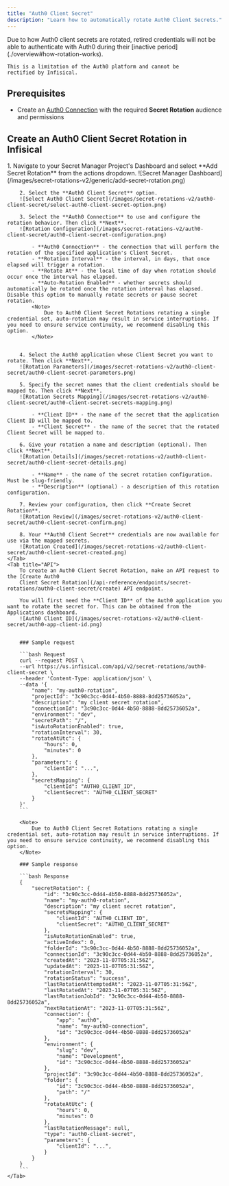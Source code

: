 ```yaml
---
title: "Auth0 Client Secret"
description: "Learn how to automatically rotate Auth0 Client Secrets."
---
```


<Note>
    Due to how Auth0 client secrets are rotated, retired credentials will not be able to
    authenticate with Auth0 during their [inactive period](./overview#how-rotation-works).

    This is a limitation of the Auth0 platform and cannot be
    rectified by Infisical.
</Note>

## Prerequisites

- Create an [Auth0 Connection](/integrations/app-connections/auth0) with the required **Secret Rotation** audience and permissions

## Create an Auth0 Client Secret Rotation in Infisical

<Tabs>
    <Tab title="Infisical UI">
        1. Navigate to your Secret Manager Project's Dashboard and select **Add Secret Rotation** from the actions dropdown.
        ![Secret Manager Dashboard](/images/secret-rotations-v2/generic/add-secret-rotation.png)

        2. Select the **Auth0 Client Secret** option.
        ![Select Auth0 Client Secret](/images/secret-rotations-v2/auth0-client-secret/select-auth0-client-secret-option.png)

        3. Select the **Auth0 Connection** to use and configure the rotation behavior. Then click **Next**.
        ![Rotation Configuration](/images/secret-rotations-v2/auth0-client-secret/auth0-client-secret-configuration.png)

            - **Auth0 Connection** - the connection that will perform the rotation of the specified application's Client Secret.
            - **Rotation Interval** - the interval, in days, that once elapsed will trigger a rotation.
            - **Rotate At** - the local time of day when rotation should occur once the interval has elapsed.
            - **Auto-Rotation Enabled** - whether secrets should automatically be rotated once the rotation interval has elapsed. Disable this option to manually rotate secrets or pause secret rotation.
            <Note>
                Due to Auth0 Client Secret Rotations rotating a single credential set, auto-rotation may result in service interruptions. If you need to ensure service continuity, we recommend disabling this option.
            </Note>


        4. Select the Auth0 application whose Client Secret you want to rotate. Then click **Next**.
        ![Rotation Parameters](/images/secret-rotations-v2/auth0-client-secret/auth0-client-secret-parameters.png)

        5. Specify the secret names that the client credentials should be mapped to. Then click **Next**.
        ![Rotation Secrets Mapping](/images/secret-rotations-v2/auth0-client-secret/auth0-client-secret-secrets-mapping.png)

            - **Client ID** - the name of the secret that the application Client ID will be mapped to.
            - **Client Secret** - the name of the secret that the rotated Client Secret will be mapped to.

        6. Give your rotation a name and description (optional). Then click **Next**.
        ![Rotation Details](/images/secret-rotations-v2/auth0-client-secret/auth0-client-secret-details.png)

            - **Name** - the name of the secret rotation configuration. Must be slug-friendly.
            - **Description** (optional) - a description of this rotation configuration.

        7. Review your configuration, then click **Create Secret Rotation**.
        ![Rotation Review](/images/secret-rotations-v2/auth0-client-secret/auth0-client-secret-confirm.png)

        8. Your **Auth0 Client Secret** credentials are now available for use via the mapped secrets.
        ![Rotation Created](/images/secret-rotations-v2/auth0-client-secret/auth0-client-secret-created.png)
    </Tab>
    <Tab title="API">
        To create an Auth0 Client Secret Rotation, make an API request to the [Create Auth0
        Client Secret Rotation](/api-reference/endpoints/secret-rotations/auth0-client-secret/create) API endpoint.

        You will first need the **Client ID** of the Auth0 application you want to rotate the secret for. This can be obtained from the Applications dashboard.
        ![Auth0 Client ID](/images/secret-rotations-v2/auth0-client-secret/auth0-app-client-id.png)


        ### Sample request

        ```bash Request
        curl --request POST \
        --url https://us.infisical.com/api/v2/secret-rotations/auth0-client-secret \
        --header 'Content-Type: application/json' \
        --data '{
            "name": "my-auth0-rotation",
            "projectId": "3c90c3cc-0d44-4b50-8888-8dd25736052a",
            "description": "my client secret rotation",
            "connectionId": "3c90c3cc-0d44-4b50-8888-8dd25736052a",
            "environment": "dev",
            "secretPath": "/",
            "isAutoRotationEnabled": true,
            "rotationInterval": 30,
            "rotateAtUtc": {
                "hours": 0,
                "minutes": 0
            },
            "parameters": {
                "clientId": "...",
            },
            "secretsMapping": {
                "clientId": "AUTH0_CLIENT_ID",
                "clientSecret": "AUTH0_CLIENT_SECRET"
            }
        }'
        ```

        <Note>
            Due to Auth0 Client Secret Rotations rotating a single credential set, auto-rotation may result in service interruptions. If you need to ensure service continuity, we recommend disabling this option.
        </Note>

        ### Sample response

        ```bash Response
        {
            "secretRotation": {
                "id": "3c90c3cc-0d44-4b50-8888-8dd25736052a",
                "name": "my-auth0-rotation",
                "description": "my client secret rotation",
                "secretsMapping": {
                    "clientId": "AUTH0_CLIENT_ID",
                    "clientSecret": "AUTH0_CLIENT_SECRET"
                },
                "isAutoRotationEnabled": true,
                "activeIndex": 0,
                "folderId": "3c90c3cc-0d44-4b50-8888-8dd25736052a",
                "connectionId": "3c90c3cc-0d44-4b50-8888-8dd25736052a",
                "createdAt": "2023-11-07T05:31:56Z",
                "updatedAt": "2023-11-07T05:31:56Z",
                "rotationInterval": 30,
                "rotationStatus": "success",
                "lastRotationAttemptedAt": "2023-11-07T05:31:56Z",
                "lastRotatedAt": "2023-11-07T05:31:56Z",
                "lastRotationJobId": "3c90c3cc-0d44-4b50-8888-8dd25736052a",
                "nextRotationAt": "2023-11-07T05:31:56Z",
                "connection": {
                    "app": "auth0",
                    "name": "my-auth0-connection",
                    "id": "3c90c3cc-0d44-4b50-8888-8dd25736052a"
                },
                "environment": {
                    "slug": "dev",
                    "name": "Development",
                    "id": "3c90c3cc-0d44-4b50-8888-8dd25736052a"
                },
                "projectId": "3c90c3cc-0d44-4b50-8888-8dd25736052a",
                "folder": {
                    "id": "3c90c3cc-0d44-4b50-8888-8dd25736052a",
                    "path": "/"
                },
                "rotateAtUtc": {
                    "hours": 0,
                    "minutes": 0
                },
                "lastRotationMessage": null,
                "type": "auth0-client-secret",
                "parameters": {
                    "clientId": "...",
                }
            }
        }
        ```
    </Tab>
</Tabs>
